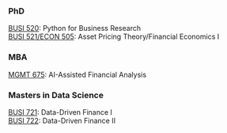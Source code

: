 
### PhD

[BUSI 520](https://busi520.kerryback.com/): Python for Business Research<br>
[BUSI 521/ECON 505](https://busi521.kerryback.com/): Asset Pricing Theory/Financial Economics I 

### MBA

[MGMT 675](https://mgmt675-2026.kerryback.com/): AI-Assisted Financial Analysis<br>

### Masters in Data Science

[BUSI 721](https://busi721-901.kerryback.com/): Data-Driven Finance I<br>
[BUSI 722](https://busi722-901.kerryback.com/): Data-Driven Finance II